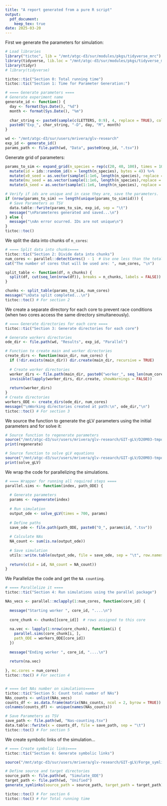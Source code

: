 ```yaml
---
title: "A report generated from a pure R script"
output:
  pdf_document:
    keep_tex: true
date: 2025-03-20
---
```

First we generate the parameters for simulation:

```r

# Load libraries
library("tictoc", lib = "/mnt/atgc-d3/sur/modules/pkgs/tidyverse_mrc")
library(tidyverse, lib.loc = "/mnt/atgc-d3/sur/modules/pkgs/tidyverse_mrc")
library(tidyr)
# library(tidyverse) 

tictoc::tic("Section 0: Total running time")
tictoc::tic("Section 1: Time for Parameter Generation:")

# ==== Generate parameters ====
# Generate experiment name
generate_id <- function() {
  day <- format(Sys.Date(), "%d")
  month <- format(Sys.Date(), "%m")
  
  char_string <- paste0(sample(c(LETTERS, 0:9), 4, replace = TRUE), collapse = "")
  paste0("Exp_", char_string, "-D", day, "M", month)
}

wd <- "/mnt/atgc-d3/sur/users/mrivera/glv-research"
exp_id <- generate_id()
params_path <- file.path(wd, "Data", paste0(exp_id, ".tsv"))
```

Generate grid of parameters:

```r
params_to_sim <- expand_grid(n_species = rep(c(20, 40, 100), times = 100), p_neg = 1, p_noint = seq(0, 1, by = 0.05)) %>% 
  mutate(id = ids::random_id(n = length(n_species), bytes = 4)) %>%
  mutate(x0_seed = as.vector(sample(1:1e6, length(n_species), replace = FALSE))) %>% 
  mutate(mu_seed = as.vector(sample(1:1e6, length(n_species),replace = FALSE))) %>% 
  mutate(A_seed = as.vector(sample(1:1e6, length(n_species), replace = FALSE)))

# Verify if ids are unique and in case they are, save the parameters.
if (nrow(params_to_sim) == length(unique(params_to_sim$id))) { 
  # Save Parameters as TSV
  data.table::fwrite(params_to_sim, exp_id, sep = "\t")
  message("\nParameteres generated and saved...\n")
} else {
  message("\nAn error ocurred. IDs are not unique\n")
}
tictoc::toc()
```

We split the data into chunks of `n_cores`:

```r
# ==== Split data into chunks====
tictoc::tic("Section 2: Divide data into chunks")
num_cores <- parallel::detectCores() - 1  # Use one less than the total number of cores
cat("The number of cores that will be used are: ", num_cores, "\n")

split_table <- function(df, n_chunks) {
  split(df, cut(seq_len(nrow(df)), breaks = n_chunks, labels = FALSE))
}

chunks <- split_table(params_to_sim, num_cores)
message("\nData split completed...\n")
tictoc::toc() # For section 2
```

We create a separate directory for each core to prevent race conditions (when two cores access the same directory simultaneously).

```r
# ==== Generate directories for each core ====
tictoc::tic("Section 3: Generate directories for each core")

# Generate workers directories
ode_dir <- file.path(wd, "Results", exp_id, "Parallel")

# Function to create main and worker directories
create_dirs <- function(main_dir, num_cores) {
  if (!dir.exists(main_dir)) dir.create(main_dir, recursive = TRUE)
  
  # Create worker directories
  worker_dirs <- file.path(main_dir, paste0("worker_", seq_len(num_cores)))
  invisible(lapply(worker_dirs, dir.create, showWarnings = FALSE))
  
  return(worker_dirs)
}
# Create directories 
workers_ODE <- create_dirs(ode_dir, num_cores)
message("\nWorking directories created at path:\n", ode_dir,"\n")
tictoc::toc() # For section 3
```

We source the function to generate the gLV parameters using the initial parameters and for solve it:

```r
# Source function to regenerate parameters
source("/mnt/atgc-d3/sur/users/mrivera/glv-research/GIT-gLV/D20M03-tmpdir/gLV-Params.r")
print(regenerate)

```
```r
# Source function to solve gLV equations
source("/mnt/atgc-d3/sur/users/mrivera/glv-research/GIT-gLV/D20M03-tmpdir/solve-gLV.r")
print(solve_gLV)
```

We wrap the code for parallelizing the simulations.

```r
# ==== Wrapper for running all required steps ====
parallel.sims <- function(index, path_ODE) {
  
  # Generate parameters
  params <- regenerate(index)
  
  # Run simulation
  output_ode <- solve_gLV(times = 700, params)
  
  # Define paths
  save_ode <- file.path(path_ODE, paste0("O_", params$id, ".tsv"))
  
  # Calculate NAs
  NA_count <- sum(is.na(output_ode))
  
  # Save simulation
  utils::write.table(output_ode, file = save_ode, sep = "\t", row.names = FALSE, col.names = TRUE)
  
  return(c(id = id, NA_count = NA_count))
}
```

We Parallelize the code and get the `NA counting`. 

```r
# ==== Parallelize it ====
tictoc::tic("Section 4: Run simulations using the parallel package")

NAs_vecs <- parallel::mclapply(1:num_cores, function(core_id) {
  
  message("Starting worker ", core_id, "....\n")
  
  core_chunk <- chunks[[core_id]]  # rows assigned to this core
  
  na.vec <- lapply(1:nrow(core_chunk), function(i) {
    parallel.sims(core_chunk[i, ], 
    path_ODE = workers_ODE[core_id])
  })
  
  message("Ending worker ", core_id, "....\n")
  
  return(na.vec)
  
}, mc.cores = num_cores)
tictoc::toc() # For section 4


# ==== Get NAs number on simulations====
tictoc::tic("Section 5: Count total number of NAs")
NAs_counts <- unlist(NAs_vecs)
counts_df <- as.data.frame(matrix(NAs_counts, ncol = 2, byrow = TRUE))
colnames(counts_df) <- unique(names(NAs_counts))

# Save Parameters as TSV
save_path <- file.path(wd, "Nas-counting.tsv")
data.table::fwrite(x = counts_df, file = save_path, sep = "\t")
tictoc::toc() # For section 5
```

We create symbolic links of the simulation...

```r
# ==== Create symbolic links====
tictoc::tic("Section 6: Generate symbolic links")

source("/mnt/atgc-d3/sur/users/mrivera/glv-research/GIT-gLV/Forge_symlinks.R")

# Define source and target directories
source_path <- file.path(wd, "Simulate_ODE")
target_path <- file.path(wd, "Unified")
generate_symlinks(source_path = source_path, target_path = target_path)

tictoc::toc() # For section 6
tictoc::toc() # For Total running time
```

